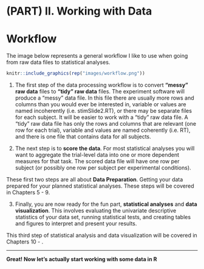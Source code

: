 # (PART) II. Working with Data {-}

# Workflow

The image below represents a general workflow I like to use when going from raw data files to statistical analyses.

```r
knitr::include_graphics(rep("images/workflow.png"))
```

1. The first step of the data processing workflow is to convert **"messy" raw data** files to **"tidy" raw data** files. The experiment software will produce a "messy" data file. In this file there are usually more rows and columns than you would ever be interested in, variable or values are named incoherently (i.e. stimSlide2.RT), or there may be separate files for each subject. It will be easier to work with a "tidy" raw data file. A "tidy" raw data file has only the rows and columns that are relevant (one row for each trial), variable and values are named coherently (i.e. RT), and there is one file that contains data for all subjects.

2. The next step is to **score the data**. For most statistical analyses you will want to aggregate the trial-level data into one or more dependent measures for that task. The scored data file will have one row per subject (or possibly one row per subject per experimental conditions).

These first two steps are all about **Data Preparation**. Getting your data prepared for your planned statistical analyses. These steps will be covered in Chapters 5 - 9.

3. Finally, you are now ready for the fun part, **statistical analyses** and **data visualization**. This involves evaluating the univariate descriptive statistics of your data set, running statistical tests, and creating tables and figures to interpret and present your results.

This third step of statistical analysis and data visualization will be covered in Chapters 10 - .

********

**Great! Now let's actually start working with some data in R**
